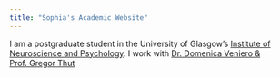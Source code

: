 ```yaml
---
title: "Sophia's Academic Website"
---
```


I am a postgraduate student in the University of Glasgow's
[Institute of Neuroscience and Psychology](http://www.gla.ac.uk/researchinstitutes/neurosciencepsychology/).
I work with [Dr. Domenica Veniero & Prof. Gregor Thut ](https://www.gla.ac.uk/researchinstitutes/neurosciencepsychology/staff/gregorthut/)